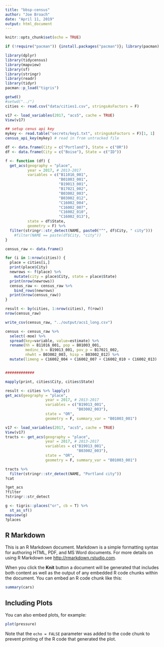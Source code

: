 ```yaml
---
title: "bbsp-census"
author: "Joe Broach"
date: "April 11, 2019"
output: html_document
---
```


```r
knitr::opts_chunk$set(echo = TRUE)

if (!require("pacman")) {install.packages("pacman")}; library(pacman)

library(dplyr)
library(tidycensus)
library(mapview)
library(sf)
library(stringr)
library(readr)
library(tidyr)
pacman::p_load("tigris")

```

```r
getwd()
#setwd("../")
cities <- read.csv("data/cities1.csv", stringsAsFactors = F)

v17 <- load_variables(2017, "acs5", cache = TRUE)
View(v17)

## setup cenus api key
mykey <- read.table("secrets/key1.txt", stringsAsFactors = F)[1, 1]
census_api_key(mykey) # read in from untracked file

df <- data.frame(City = c("Portland"), State = c("OR"))
df <- data.frame(City = c("Boise"), State = c("ID"))

f <- function (df) {
  get_acs(geography = "place", 
          year = 2017, # 2013-2017
          variables = c("B11016_001",
                        "B01003_001",
                        "B19013_001",
                        "B17021_002",
                        "B03002_003",
                        "B03002_012",
                        "C16002_004",
                        "C16002_007",
                        "C16002_010",
                        "C16002_013"),
          state = df$State,
          geometry = F) %>%
  filter(stringr::str_detect(NAME, paste0("^", df$City, " city")))
    #filter(NAME == paste(df$City, "city"))
}

census_raw <- data.frame()

for (i in 1:nrow(cities)) {
  place = cities[i,]
  print(place$City)
  newrows <- f(place) %>%
    mutate(city = place$City, state = place$State)
  print(nrow(newrows))
  census_raw <- census_raw %>%
    bind_rows(newrows)
  print(nrow(census_raw))
}

result <- by(cities, 1:nrow(cities), f(row))
nrow(census_raw)

write_csv(census_raw, "../output/acs1_long.csv")

census <- census_raw %>% 
  select(-moe) %>%
  spread(key=variable, value=estimate) %>%
  rename(hh = B11016_001, pop = B01003_001,
         medinc_h = B19013_001, pov_p = B17021_002,
         nhwht = B03002_003, hisp = B03002_012) %>%
  mutate(limeng = C16002_004 + C16002_007 + C16002_010 + C16002_013)


#############

mapply(print, cities$City, cities$State)

result <- cities %>% lapply()
get_acs(geography = "place", 
                  year = 2017, # 2013-2017
                  variables = c("B19013_001",
                                "B03002_003"),
                  state = "OR",
                  geometry = F, summary_var = "B01003_001")

v17 <- load_variables(2017, "acs5", cache = TRUE)
View(v17)
tracts <- get_acs(geography = "place", 
                  year = 2017, # 2013-2017
                  variables = c("B19013_001",
                                "B03002_003"),
                  state = "OR",
                  geometry = F, summary_var = "B01003_001")

tracts %>%
  filter(stringr::str_detect(NAME, "Portland city"))
?cat

?get_acs
?filter
?stringr::str_detect

g <- tigris::places("or", cb = T) %>%
  st_as_sf()
mapview(g)
?places
```


## R Markdown

This is an R Markdown document. Markdown is a simple formatting syntax for authoring HTML, PDF, and MS Word documents. For more details on using R Markdown see <http://rmarkdown.rstudio.com>.

When you click the **Knit** button a document will be generated that includes both content as well as the output of any embedded R code chunks within the document. You can embed an R code chunk like this:

```r
summary(cars)
```

## Including Plots

You can also embed plots, for example:

```r
plot(pressure)
```

Note that the `echo = FALSE` parameter was added to the code chunk to prevent printing of the R code that generated the plot.
